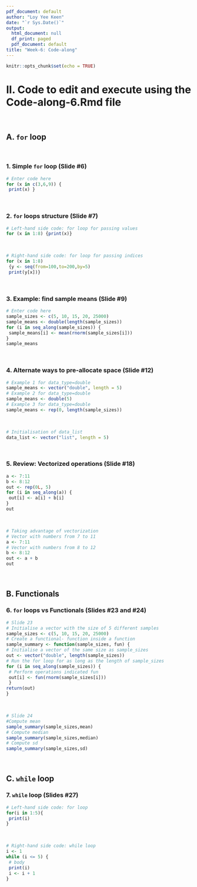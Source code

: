 ```yaml
---
pdf_document: default
author: "Loy Yee Keen"
date: "`r Sys.Date()`"
output:
  html_document: null
  df_print: paged
  pdf_document: default
title: "Week-6: Code-along"
---
```


```r
knitr::opts_chunk$set(echo = TRUE)
```

# II. Code to edit and execute using the Code-along-6.Rmd file 
<br>

## A. `for` loop
<br>

### 1. Simple `for` loop (Slide #6)

```r
# Enter code here
for (x in c(3,6,9)) {
 print(x) }
```
<br>

### 2. `for` loops structure (Slide #7)

```r
# Left-hand side code: for loop for passing values
for (x in 1:8) {print(x)}

```
<br>
```r
# Right-hand side code: for loop for passing indices
for (x in 1:8)
 {y <- seq(from=100,to=200,by=5)
 print(y[x])}

```
<br>

### 3. Example: find sample means (Slide #9)

```r
# Enter code here
sample_sizes <- c(5, 10, 15, 20, 25000)
sample_means <- double(length(sample_sizes))
for (i in seq_along(sample_sizes)) {
 sample_means[i] <- mean(rnorm(sample_sizes[i]))
}
sample_means
```
<br>

### 4. Alternate ways to pre-allocate space (Slide #12)

```r
# Example 1 for data_type=double
sample_means <- vector("double", length = 5)
# Example 2 for data_type=double
sample_means <- double(5)
# Example 3 for data_type=double
sample_means <- rep(0, length(sample_sizes))


```
<br>

```r
# Initialisation of data_list
data_list <- vector("list", length = 5)

```
<br>

### 5. Review: Vectorized operations (Slide #18)

```r
a <- 7:11
b <- 8:12
out <- rep(0L, 5)
for (i in seq_along(a)) {
 out[i] <- a[i] + b[i]
}
out

```
<br>

```r
# Taking advantage of vectorization
# Vector with numbers from 7 to 11
a <- 7:11
# Vector with numbers from 8 to 12
b <- 8:12
out <- a + b
out
```
<br>

## B. Functionals

### 6. `for` loops vs Functionals (Slides #23 and #24)

```r
# Slide 23
# Initialise a vector with the size of 5 different samples
sample_sizes <- c(5, 10, 15, 20, 25000)
# Create a functional- function inside a function
sample_summary <- function(sample_sizes, fun) {
# Initialise a vector of the same size as sample_sizes
out <- vector("double", length(sample_sizes))
# Run the for loop for as long as the length of sample_sizes
for (i in seq_along(sample_sizes)) {
 # Perform operations indicated fun
 out[i] <- fun(rnorm(sample_sizes[i]))
 }
return(out)
}

```
<br>

```r
# Slide 24
#Compute mean
sample_summary(sample_sizes,mean)
# Compute median
sample_summary(sample_sizes,median)
# Compute sd
sample_summary(sample_sizes,sd)
```
<br>

## C. `while` loop

### 7. `while` loop (Slides #27)

```r
# Left-hand side code: for loop
for(i in 1:5){
 print(i)
}

```
<br>

```r
# Right-hand side code: while loop
i <- 1
while (i <= 5) {
 # body
 print(i)
 i <- i + 1
}

```
<br>


